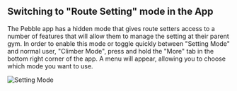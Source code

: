 ## Switching to "Route Setting" mode in the App

The Pebble app has a hidden mode that gives route setters access to a number of features that will allow them to manage the setting at their parent gym. In order to enable this mode or toggle quickly between "Setting Mode" and normal user, "Climber Mode", press and hold the "More" tab in the bottom right corner of the app. A menu will appear, allowing you to choose which mode you want to use.

![Setting Mode](../images/setting-mode.png)
